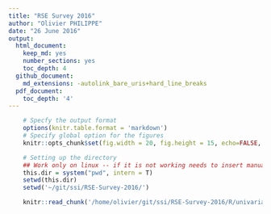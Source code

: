 ```yaml
---
title: "RSE Survey 2016"
author: "Olivier PHILIPPE"
date: "26 June 2016"
output:
  html_document:
    keep_md: yes
    number_sections: yes
    toc_depth: 4
  github_document:
    md_extensions: -autolink_bare_uris+hard_line_breaks
  pdf_document:
    toc_depth: '4'
---
```


```r
    # Specfy the output format
    options(knitr.table.format = 'markdown')
    # Specify global option for the figures
    knitr::opts_chunk$set(fig.width = 20, fig.height = 15, echo=FALSE, message=FALSE, warning=FALSE)
```

```r
    # Setting up the directory
    ## Work only on linux -- if it is not working needs to insert manually
    this.dir = system("pwd", intern = T) 
    setwd(this.dir)
    setwd('~/git/ssi/RSE-Survey-2016/')
```

```r
    knitr::read_chunk('/home/olivier/git/ssi/RSE-Survey-2016/R/univariate_analysis.R')
```

```r
```

```r
```

```r
```

```r
```

```r
```

```r
```

```r
```


```r
```

```r
```

```r
```

```r
```

```r
```

```r
```

```r
```

```r
```

```r
```

```r
```


```r
```

```r
```

```r
```

```r
```

```r
```

```r
```

```r
```

```r
```

```r
```

```r
```

```r
```

```r
```

```r
```

```r
```

```r
```

```r
```

```r
```

```r
```

```r
```

```r
```

```r
```

```r
```

```r
```

```r
```

```r
```

```r
```